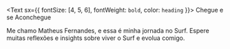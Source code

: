 <Text sx={{ fontSize: [4, 5, 6], fontWeight: `bold`, color: `heading` }}>
  Chegue e se Aconchegue
</Text>

Me chamo Matheus Fernandes, e essa é minha jornada no Surf. Espere muitas reflexões e insights sobre viver o Surf e evolua comigo.
